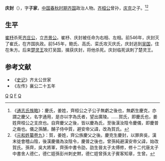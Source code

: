 {{Infobox 先秦人物
|image       = 
|姓= 姜
|名= 封
|氏= 庆氏
|zi          = 
|hao         = 
|官位= [[齐国|齐国]]大夫
|nickname    = 
|nickzi      = 
|posthumous  = 
|国家= [[齐国|齐国]]
|名称= 庆封
|hometown    = 
|birth       = 
|逝世日期= 前538年
|honor       = 
|父= [[庆克|庆克]]
|spouse       = 
|太子= [[庆舍|庆舍]]
}}
'''庆封'''（{{bd|？||前538年||catIdx=Q庆}}），字'''子家'''，[[中国|中国]][[春秋时期|春秋时期]][[齐国|齐国]]政治人物。[[齐桓公|齐桓公]]曾孙，[[庆克|庆克]]之子。<ref>《[[s:通志_(四庫全書本)/卷027|通志氏族略]]》：慶氏，姜姓，齊桓公之子公子無虧之後也，無虧生慶克，亦謂之慶父，名字通用，是亦以字為氏者，望出廣陵。......賀氏，即慶氏也，姜姓齊桓公之支庶也。自齊慶父之後，皆以慶為氏，至後漢汝陰令慶儀，即慶普之裔也。儀之孫酺，酺子侍中質，避安帝父諱，改為賀氏。</ref><ref>《[[s:元和姓纂_(四庫全書本)/卷09|元和姓纂卷九]]》：賀，姜姓，齊公族慶父之後。慶克生慶封，以罪奔吳，漢末徙會稽山陰，後漢慶儀為汝陰令，慶普之後也，曾孫純避漢安帝父諱，始改賀氏。孫齊，吳大將軍，齊孫中書令劭，劭生晉太子太傅修，修十二代唐太子中書舍人德仁，德仁姪孫彭州刺史黙，德仁姪曾孫太子賓客知章，生曾。</ref>
==生平==
[[崔杼|崔杼]]杀死[[齐后庄公|齐庄公]]，立[[齐景公|齐景公]]。崔杼、庆封被任命为右相、左相。前546年，庆封灭了崔氏，在齐国执政。前545年，鲍氏、高氏、栾氏攻灭庆氏，庆封逃到[[吴国|吴国]]，住在朱方。后来[[楚灵王|楚灵王]]攻打吴国，擒获庆封，将他杀死。庆封临死讽刺了楚灵王。

==参考文献==
*《[[史记|史记]]》齐太公世家
*《左传》襄公二十五年
[[Category:春秋人|Q]]
[[Category:春秋战国政治人物|Q]]
[[Category:庆姓|F]]
[[Category:齐国人|Q]]